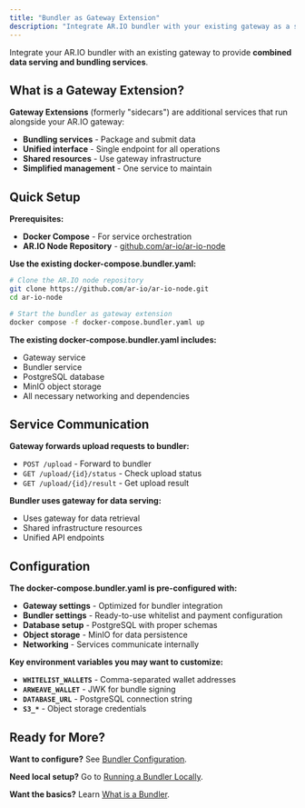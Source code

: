 ```yaml
---
title: "Bundler as Gateway Extension"
description: "Integrate AR.IO bundler with your existing gateway as a sidecar service"
---
```


Integrate your AR.IO bundler with an existing gateway to provide **combined data serving and bundling services**.

## What is a Gateway Extension?

**Gateway Extensions** (formerly "sidecars") are additional services that run alongside your AR.IO gateway:

- **Bundling services** - Package and submit data
- **Unified interface** - Single endpoint for all operations
- **Shared resources** - Use gateway infrastructure
- **Simplified management** - One service to maintain

## Quick Setup

**Prerequisites:**

- **Docker Compose** - For service orchestration
- **AR.IO Node Repository** - [github.com/ar-io/ar-io-node](https://github.com/ar-io/ar-io-node)

**Use the existing docker-compose.bundler.yaml:**

```bash
# Clone the AR.IO node repository
git clone https://github.com/ar-io/ar-io-node.git
cd ar-io-node

# Start the bundler as gateway extension
docker compose -f docker-compose.bundler.yaml up
```

**The existing docker-compose.bundler.yaml includes:**

- Gateway service
- Bundler service
- PostgreSQL database
- MinIO object storage
- All necessary networking and dependencies

## Service Communication

**Gateway forwards upload requests to bundler:**

- `POST /upload` - Forward to bundler
- `GET /upload/{id}/status` - Check upload status
- `GET /upload/{id}/result` - Get upload result

**Bundler uses gateway for data serving:**

- Uses gateway for data retrieval
- Shared infrastructure resources
- Unified API endpoints

## Configuration

**The docker-compose.bundler.yaml is pre-configured with:**

- **Gateway settings** - Optimized for bundler integration
- **Bundler settings** - Ready-to-use whitelist and payment configuration
- **Database setup** - PostgreSQL with proper schemas
- **Object storage** - MinIO for data persistence
- **Networking** - Services communicate internally

**Key environment variables you may want to customize:**

- **`WHITELIST_WALLETS`** - Comma-separated wallet addresses
- **`ARWEAVE_WALLET`** - JWK for bundle signing
- **`DATABASE_URL`** - PostgreSQL connection string
- **`S3_*`** - Object storage credentials

## Ready for More?

**Want to configure?** See [Bundler Configuration](/running-your-own-infrastructure/bundler/bundler-configuration).

**Need local setup?** Go to [Running a Bundler Locally](/running-your-own-infrastructure/bundler/running-bundler-locally).

**Want the basics?** Learn [What is a Bundler](/running-your-own-infrastructure/bundler/what-is-a-bundler).

